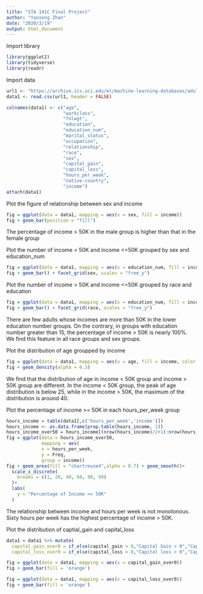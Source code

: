 ```yaml
---
title: "STA 141C Final Project"
author: "Yaosong Zhan"
date: "2020/3/19"
output: html_document
---
```

Import library
```r
library(ggplot2)
library(tidyverse)
library(readr)
```

Import data
```r
url1 <- "https://archive.ics.uci.edu/ml/machine-learning-databases/adult/adult.data"
data1 <- read.csv(url1, header = FALSE)

colnames(data1) <- c("age",
                     "workclass",
                     "fnlwgt",
                     "education",
                     "education_num",
                     "marital_status",
                     "occupation",
                     "relationship",
                     "race",
                     "sex",
                     "capital_gain",
                     "capital_loss",
                     "hours_per_week",
                     "native-country",
                     "income")
attach(data1)
```

Plot the figure of relationship between sex and income
```r
fig = ggplot(data = data1, mapping = aes(x = sex, fill = income))
fig + geom_bar(position = "fill")
```

The percentage of income > 50K in the male group is higher than that in the female group

Plot the number of income > 50K and income <=50K grouped by sex and education_num
```r

fig = ggplot(data = data1, mapping = aes(x = education_num, fill = income))
fig + geom_bar() + facet_grid(sex, scales = "free_y")
```

Plot  the number of income > 50K and income <=50K grouped by race and education
```r
fig = ggplot(data = data1, mapping = aes(x = education_num, fill = income))
fig + geom_bar() + facet_grid(race, scales = "free_y")
```

There are few adults whose incomes are more than 50K in the lower education number groups. On the contrary, in groups with education number greater than 15, the percentage of income > 50K is nearly 100%. We find this feature in all race groups and sex groups.

Plot the distribution of age groupped by income
```r
fig = ggplot(data = data1, mapping = aes(x = age, fill = income, color = income))
fig + geom_density(alpha = 0.3)
```

We find that the distribution of age in income < 50K group and income > 50K group are different. In the income < 50K group, the peak of age distribution is below 25, while in the income > 50K, the maximum of the distribution is around 40. 

Plot the percentage of income >= 50K in each hours_per_week group
```r
hours_income = table(data1[,c('hours_per_week','income')])
hours_income <- as.data.frame(prop.table(hours_income, 1))
hours_income_over50 = hours_income[(nrow(hours_income)/2+1):nrow(hours_income),]
fig = ggplot(data = hours_income_over50, 
             mapping = aes(
             x = hours_per_week, 
             y = Freq,
             group = income))
fig + geom_area(fill = "chartreuse4",alpha = 0.7) + geom_smooth()+
  scale_x_discrete(
    breaks = c(1, 20, 40, 60, 80, 99)
  )+
  labs(
    y = "Percentage of Income >= 50K"
  )
```

The relationship between income and hours per week is not monotonous. Sixty hours per week has the highest percentage of income > 50K.

Plot the distribution of captial_gain and capital_loss
```r
data1 = data1 %>% mutate(
  capital_gain_over0 = if_else(capital_gain > 0,"Capital Gain > 0","Capital Gain = 0"),
  capital_loss_over0 = if_else(capital_loss > 0,"Capital loss > 0","Capital loss = 0"))
```


```r
fig = ggplot(data = data1, mapping = aes(x = capital_gain_over0))
fig + geom_bar(fill = 'orange')
```
```r
fig = ggplot(data = data1, mapping = aes(x = capital_loss_over0))
fig + geom_bar(fill = 'orange')
```
